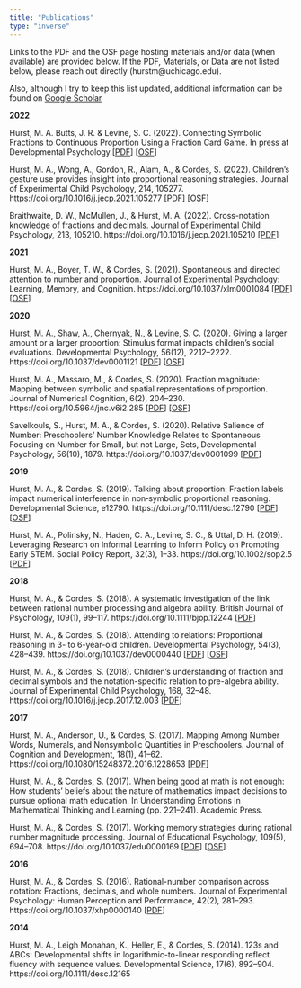 ```yaml
---
title: "Publications"
type: "inverse"
---
```


Links to the PDF and the OSF page hosting materials and/or data (when available) are provided below. If the PDF, Materials, or Data are not listed below, please reach out directly (hurstm@uchicago.edu). 

Also, although I try to keep this list updated, additional information can be found on [Google Scholar](https://scholar.google.com/citations?user=cLZiGjcAAAAJ&hl=en&oi=ao){target="_blank"}

**2022**

Hurst, M. A. Butts, J. R. & Levine, S. C. (2022). Connecting Symbolic Fractions to Continuous
Proportion Using a Fraction Card Game. In press at Developmental Psychology.[[PDF](manuscripts/HurstButtsLevine_FracCardGame_DevPsych2022.pdf)] [[OSF](https://osf.io/ths6m/)]

Hurst, M. A., Wong, A., Gordon, R., Alam, A., & Cordes, S. (2022). Children’s gesture use provides insight into proportional reasoning strategies. Journal of Experimental Child Psychology, 214, 105277. https://doi.org/10.1016/j.jecp.2021.105277 [[PDF](manuscripts/Hurstetal_ProportionGestures_2022JECP.pdf)] [[OSF](https://osf.io/43p5g/)]

Braithwaite, D. W., McMullen, J., & Hurst, M. A. (2022). Cross-notation knowledge of fractions and decimals. Journal of Experimental Child Psychology, 213, 105210. https://doi.org/10.1016/j.jecp.2021.105210 [[PDF](manuscripts/Braithwaiteetal_CrossNotation_JECP2022.pdf)]

**2021**

Hurst, M. A., Boyer, T. W., & Cordes, S. (2021). Spontaneous and directed attention to number and proportion. Journal of Experimental Psychology: Learning, Memory, and Cognition. https://doi.org/10.1037/xlm0001084 [[PDF](manuscripts/HurstBoyerCordes_NumProp_2021JEPLMC.pdf)] [[OSF](https://osf.io/56r8z/)]

**2020**

Hurst, M. A., Shaw, A., Chernyak, N., & Levine, S. C. (2020). Giving a larger amount or a larger proportion: Stimulus format impacts children’s social evaluations. Developmental Psychology, 56(12), 2212–2222. https://doi.org/10.1037/dev0001121 [[PDF](mmanuscripts/Hurstetal2020_PropSharing_DevPsych.pdf)] [[OSF](https://osf.io/5g34d/)]

Hurst, M. A., Massaro, M., & Cordes, S. (2020). Fraction magnitude: Mapping between symbolic and spatial representations of proportion. Journal of Numerical Cognition, 6(2), 204–230. https://doi.org/10.5964/jnc.v6i2.285 [[PDF](https://jnc.psychopen.eu/index.php/jnc/article/view/5901)] [[OSF](https://osf.io/eycdk/)]

Savelkouls, S., Hurst, M. A., & Cordes, S. (2020). Relative Salience of Number: Preschoolers’ Number Knowledge Relates to Spontaneous Focusing on Number for Small, but not Large, Sets, Developmental Psychology, 56(10), 1879. https://doi.org/10.1037/dev0001099 [[PDF](manuscripts/SavelkoulsHurstCordes_SFONR_DevPsych2020.pdf)]

**2019**

Hurst, M. A., & Cordes, S. (2019). Talking about proportion: Fraction labels impact numerical interference in non‐symbolic proportional reasoning. Developmental Science, e12790. https://doi.org/10.1111/desc.12790 [[PDF](manuscripts/HurstCordes_TalkProp_DevSci2018.pdf)] [[OSF](https://osf.io/z4xhv/)]

Hurst, M. A., Polinsky, N., Haden, C. A., Levine, S. C., & Uttal, D. H. (2019). Leveraging Research on Informal Learning to Inform Policy on Promoting Early STEM. Social Policy Report, 32(3), 1–33. https://doi.org/10.1002/sop2.5 [[PDF](https://srcd.onlinelibrary.wiley.com/doi/full/10.1002/sop2.5)]

**2018**

Hurst, M. A., & Cordes, S. (2018). A systematic investigation of the link between rational number processing and algebra ability. British Journal of Psychology, 109(1), 99–117. https://doi.org/10.1111/bjop.12244 [[PDF](manuscripts/HurstCordes_FDNAlg_BriPsych2017.pdf)]


Hurst, M. A., & Cordes, S. (2018). Attending to relations: Proportional reasoning in 3- to 6-year-old children. Developmental Psychology, 54(3), 428–439. https://doi.org/10.1037/dev0000440 [[PDF](manuscripts/HurstCordes_AttendRelations_DevPsych2018.pdf)] [[OSF](https://osf.io/y2sgd/)]


Hurst, M. A., & Cordes, S. (2018). Children’s understanding of fraction and decimal symbols and the notation-specific relation to pre-algebra ability. Journal of Experimental Child Psychology, 168, 32–48. https://doi.org/10.1016/j.jecp.2017.12.003 [[PDF](manuscripts/HurstCordes_FDNKids_JECP2018.pdf)]

**2017**

Hurst, M. A., Anderson, U., & Cordes, S. (2017). Mapping Among Number Words, Numerals, and Nonsymbolic Quantities in Preschoolers. Journal of Cognition and Development, 18(1), 41–62. https://doi.org/10.1080/15248372.2016.1228653 [[PDF](manuscripts/HurstAndersonCordes_NumMap_2017JCD)]


Hurst, M. A., & Cordes, S. (2017). When being good at math is not enough: How students’ beliefs about the nature of mathematics impact decisions to pursue optional math education. In Understanding Emotions in Mathematical Thinking and Learning (pp. 221–241). Academic Press. 

Hurst, M. A., & Cordes, S. (2017). Working memory strategies during rational number magnitude processing. Journal of Educational Psychology, 109(5), 694–708. https://doi.org/10.1037/edu0000169 [[PDF](manuscripts/HurstCordes_WM_JEdPsych2017)] [[OSF](https://osf.io/3ngq2/)]

**2016**

Hurst, M. A., & Cordes, S. (2016). Rational-number comparison across notation: Fractions, decimals, and whole numbers. Journal of Experimental Psychology: Human Perception and Performance, 42(2), 281–293. https://doi.org/10.1037/xhp0000140 [[PDF](manuscripts/HurstCordes_FDNNum_JEPHPP2016)]

**2014**

Hurst, M. A., Leigh Monahan, K., Heller, E., & Cordes, S. (2014). 123s and ABCs: Developmental shifts in logarithmic-to-linear responding reflect fluency with sequence values. Developmental Science, 17(6), 892–904. https://doi.org/10.1111/desc.12165 










